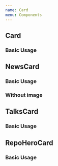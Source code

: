 ```yaml
---
name: Card
menu: Components
---
```



## Card

### Basic Usage

<Playground>
  <div style={{
    height: "300px",
    width: "400px",
  }}>
    <Card 
      tags={["react","testing"]}
      content="Simple and complete react dom testing utilities that encourage good testing practice"
      heading="react-testing-library" 
    />
  </div>
</Playground>


## NewsCard

### Basic Usage

<Playground>
  <div style={{
    height: "500px",
    width: "500px",
  }}>
    <NewsCard 
      heading="Next.js 8 is released with suspense support" 
      image="https://res.cloudinary.com/teggnet/image/upload/c_scale,f_auto,q_auto,w_600/v1548588337/esoplan_production/kzyfdwpaudkusftihy7c.png"
      tags={["react","testing"]}
    />
    </div>
</Playground>


### Without image
<Playground>
  <div style={{
    height: "200px",
    width: "500px",
  }}>
    <NewsCard 
      heading="Server Renderer for React suspense is released" 
      tags={["react","suspense"]}
    />
    </div>
</Playground>


## TalksCard

### Basic Usage

<Playground>
  <div style={{
    height: "400px",
    width: "500px",
  }}>
    <TalkCard
     heading="This is a Talk About You!" 
     image="https://res.cloudinary.com/teggnet/image/upload/c_scale,f_auto,q_auto,w_600/v1548865147/esoplan_production/ab5h8vakgjumpbwjznrd.png"
     tags={["react","personal"]}
     avatar={{
       name:"Jani Evakallio",
       image: "https://pbs.twimg.com/profile_images/1074414240088449030/fAbT29ic_400x400.jpg"
     }}
    />
    </div>
</Playground>

## RepoHeroCard

### Basic Usage

<Playground>
  <div style={{
    height: "400px",
    width: "600px",
  }}>
    <RepoHeroCard 
      tags={["react","testing"]}
      content="The right way to test your react apps"
      heading="react-testing-library"
      image="https://res.cloudinary.com/teggnet/image/upload/c_scale,f_auto,q_auto,w_600,h_300,e_blur:300/v1550943805/Screenshot_2019-02-23_at_11.12.47_PM.png"
    />
  </div>
</Playground>